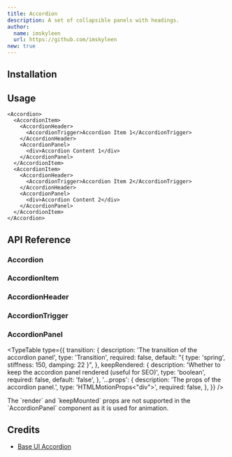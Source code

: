 ```yaml
---
title: Accordion
description: A set of collapsible panels with headings.
author:
  name: imskyleen
  url: https://github.com/imskyleen
new: true
---
```


<ComponentPreview name="demo-primitives-base-accordion" />

## Installation

<ComponentInstallation name="primitives-base-accordion" />

## Usage

```tsx
<Accordion>
  <AccordionItem>
    <AccordionHeader>
      <AccordionTrigger>Accordion Item 1</AccordionTrigger>
    </AccordionHeader>
    <AccordionPanel>
      <div>Accordion Content 1</div>
    </AccordionPanel>
  </AccordionItem>
  <AccordionItem>
    <AccordionHeader>
      <AccordionTrigger>Accordion Item 2</AccordionTrigger>
    </AccordionHeader>
    <AccordionPanel>
      <div>Accordion Content 2</div>
    </AccordionPanel>
  </AccordionItem>
</Accordion>
```

## API Reference

### Accordion

<ExternalLink
  href="https://base-ui.com/react/components/accordion#roott"
  text="Base UI API Reference - Accordion.Root"
/>

### AccordionItem

<ExternalLink
  href="https://base-ui.com/react/components/accordion#item"
  text="Base UI API Reference - Accordion.Item"
/>

### AccordionHeader

<ExternalLink
  href="https://base-ui.com/react/components/accordion#header"
  text="Base UI API Reference - Accordion.Header"
/>

### AccordionTrigger

<ExternalLink
  href="https://base-ui.com/react/components/accordion#trigger"
  text="Base UI API Reference - Accordion.Trigger"
/>

### AccordionPanel

<ExternalLink
  href="https://base-ui.com/react/components/accordion#panel"
  text="Base UI API Reference - Accordion.Panel"
/>

<TypeTable
  type={{
    transition: {
      description: 'The transition of the accordion panel',
      type: 'Transition',
      required: false,
      default: "{ type: 'spring', stiffness: 150, damping: 22 }",
    },
    keepRendered: {
      description:
        'Whether to keep the accordion panel rendered (useful for SEO)',
      type: 'boolean',
      required: false,
      default: 'false',
    },
    '...props': {
      description: 'The props of the accordion panel.',
      type: 'HTMLMotionProps<"div">',
      required: false,
    },
  }}
/>

<Callout type="info">
  The `render` and `keepMounted` props are not supported in the `AccordionPanel`
  component as it is used for animation.
</Callout>

## Credits

- [Base UI Accordion](https://base-ui.com/react/components/accordion)

